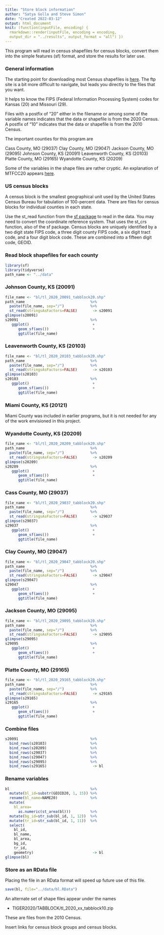 ```yaml
---
title: "Store block information"
author: "Satya Golla and Steve Simon"
date: "Created 2022-03-12"
output: html_document
knit: (function(inputFile, encoding) {
  rmarkdown::render(inputFile, encoding = encoding,
  output_dir = "../results", output_format = "all") })  
---
```


This program will read in census shapefiles for census blocks, convert them into the simple features (sf) format, and store the results for later use.

### General information

The starting point for downloading most Census shapefiles is [here][c_general]. The ftp site is a bit more difficult to navigate, but leads you directly to the files that you want. 

It helps to know the FIPS (Federal Information Processing System) codes for Kansas (20) and Missouri (29).

Files with a postfix of "20" either in the filename or among some of the variable names indicates that the data or shapefile is from the 2020 Census. A postfix of "10" indicates that the data or shapefile is from the 2010 Census.

The important counties for this program are

Cass County, MO (29037)
Clay County, MO (29047)
Jackson County, MO (29095)
Johnson County, KS (20091)
Leavenworth County, KS (20103)
Platte County, MO (29165)
Wyandotte County, KS (20209)

Some of the variables in the shape files are rather cryptic. An explanation of MTFCC20 appears [here][mtfcc].

### US census blocks

A census block is the smallest geographical unit used by the United States Census Bureau for tabulation of 100-percent data. There are files for census blocks for individual counties in each state.

Use the st_read function from the [sf package][r_sf] to read in the data. You may need to convert the coordinate reference system. That uses the st_crs function, also of the sf package. Census blocks are uniquely identified by a two digit state FIPS code, a three digit county FIPS code, a six digit tract code, and a four digit block code. These are combined into a fifteen digit code, GEOID.

### Read block shapefiles for each county

```r
library(sf)
library(tidyverse)
path_name <- "../data"
```

### Johnson County, KS (20091)

```r
file_name <- "bl/tl_2020_20091_tabblock20.shp"
path_name                              %>%
  paste(file_name, sep="/")            %>%
  st_read(stringsAsFactors=FALSE)       -> s20091
glimpse(s20091)
s20091                                 %>%
   ggplot()                             +
      geom_sf(aes())                    +
      ggtitle(file_name)
```


### Leavenworth County, KS (20103)

```r
file_name <- "bl/tl_2020_20103_tabblock20.shp"
path_name                              %>%
  paste(file_name, sep="/")            %>%
  st_read(stringsAsFactors=FALSE)       -> s20103
glimpse(s20103)
s20103                                 %>%
   ggplot()                             +
      geom_sf(aes())                    +
      ggtitle(file_name)
```

### Miami County, KS (20121)

Miami County was included in earlier programs, but it is not needed for any of the work envisioned in this project.

### Wyandotte County, KS (20209)

```r
file_name <- "bl/tl_2020_20209_tabblock20.shp"
path_name                              %>%
  paste(file_name, sep="/")            %>%
  st_read(stringsAsFactors=FALSE)       -> s20209
glimpse(s20209)
s20209                                 %>%
   ggplot()                             +
      geom_sf(aes())                    +
      ggtitle(file_name)
```

### Cass County, MO (29037)

```r
file_name <- "bl/tl_2020_29037_tabblock20.shp"
path_name                              %>%
  paste(file_name, sep="/")            %>%
  st_read(stringsAsFactors=FALSE)       -> s29037
glimpse(s29037)
s29037                                 %>%
   ggplot()                             +
      geom_sf(aes())                    +
      ggtitle(file_name)
```

### Clay County, MO (29047)

```r
file_name <- "bl/tl_2020_29047_tabblock20.shp"
path_name                              %>%
  paste(file_name, sep="/")            %>%
  st_read(stringsAsFactors=FALSE)       -> s29047
glimpse(s29047)
s29047                                 %>%
   ggplot()                             +
      geom_sf(aes())                    +
      ggtitle(file_name)
```

### Jackson County, MO (29095)

```r
file_name <- "bl/tl_2020_29095_tabblock20.shp"
path_name                              %>%
  paste(file_name, sep="/")            %>%
  st_read(stringsAsFactors=FALSE)       -> s29095
glimpse(s29095)
s29095                                 %>%
   ggplot()                             +
      geom_sf(aes())                    +
      ggtitle(file_name)
```



### Platte County, MO (29165)

```r
file_name <- "bl/tl_2020_29165_tabblock20.shp"
path_name                              %>%
  paste(file_name, sep="/")            %>%
  st_read(stringsAsFactors=FALSE)       -> s29165
glimpse(s29165)
s29165                                 %>%
   ggplot()                             +
      geom_sf(aes())                    +
      ggtitle(file_name)
```

### Combine files

```r
s20091                                 %>%
  bind_rows(s20103)                    %>%
  bind_rows(s20209)                    %>%
  bind_rows(s29037)                    %>%
  bind_rows(s29047)                    %>%
  bind_rows(s29095)                    %>%
  bind_rows(s29165)                     -> bl
```

### Rename variables

```r
bl                                     %>%
  mutate(bl_id=substr(GEOID20, 1, 15)) %>%
  rename(bl_name=NAME20)               %>%
  mutate(
    bl_area=
      as.numeric(st_area(bl)))         %>%
  mutate(bg_id=str_sub(bl_id, 1, 12))  %>%
  mutate(tr_id=str_sub(bl_id, 1, 11))  %>%
  select(
    bl_id,
    bl_name,
    bl_area,
    bg_id,
    tr_id,
    geometry)                           -> bl
glimpse(bl)
```

### Store as an RData file

Placing the file in an RData format will speed up future use of this file.

```r
save(bl, file="../data/bl.RData")
```

An alternate set of shape files appear under the names

+ TIGER2020/TABBLOCK/tl_2020_xx_tabblock10.zip

These are files from the 2010 Census.


<!---Key census links go here--->

[r_sf]: https://r-spatial.github.io/sf/

[r read_acs]: https://cran.r-project.org/package=acs

[c_general]: https://www.census.gov/geographies/mapping-files/time-series/geo/tiger-line-file.html

[c_counties]: https://www2.census.gov/geo/tiger/TIGER2021/COUNTY/tl_2021_us_county.zip
[c_puma_ks]: https://www2.census.gov/geo/tiger/TIGER2021/PUMA/tl_2021_20_puma10.zip
[c_puma_mo]:https://www2.census.gov/geo/tiger/TIGER2021/PUMA/tl_2021_29_puma10.zip
[c_tract_ks]: https://www2.census.gov/geo/tiger/TIGER2021/TRACT/tl_2021_20_tract.zip
[c_tract_mo]: https://www2.census.gov/geo/tiger/TIGER2021/TRACT/tl_2021_29_tract.zip
[c_bg]: https://www2.census.gov/geo/tiger/TIGER2021/BG/
[c_bg_ks]: https://www2.census.gov/geo/tiger/TIGER2021/BG/tl_2021_20_bg.zip
[c_bg_mo]: https://www2.census.gov/geo/tiger/TIGER2021/BG/tl_2021_29_bg.zip

Insert links for census block groups and census blocks.

[c_redistricting]: https://www.census.gov/programs-surveys/decennial-census/about/rdo/summary-files.html

[c_help]: https://www.census.gov/data/academy/courses/2020-census-redistricting-data.html

[c_redistricting_ks]: https://www2.census.gov/programs-surveys/decennial/2020/data/01-Redistricting_File--PL_94-171/Kansas/ks2020.pl.zip
[c_redistricting_mo]: https://www2.census.gov/programs-surveys/decennial/2020/data/01-Redistricting_File--PL_94-171/Missouri/mo2020.pl.zip

[c_r_code]: https://www2.census.gov/programs-surveys/decennial/rdo/about/2020-census-program/Phase3/SupportMaterials/2020PL_R_import_scripts.zip

[mtfcc]: https://www2.census.gov/geo/pdfs/maps-data/data/tiger/tgrshp2009/TGRSHP09AF.pdf

